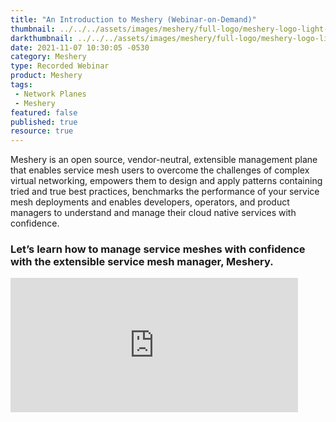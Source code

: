 ```yaml
---
title: "An Introduction to Meshery (Webinar-on-Demand)"
thumbnail: ../../../assets/images/meshery/full-logo/meshery-logo-light-text.svg
darkthumbnail: ../../../assets/images/meshery/full-logo/meshery-logo-light-text.svg
date: 2021-11-07 10:30:05 -0530
category: Meshery
type: Recorded Webinar
product: Meshery
tags:
 - Network Planes
 - Meshery
featured: false
published: true
resource: true
---
```



<ResourcesWrapper>
<p>
<Link to="/products/meshery">Meshery</Link> is an open source, vendor-neutral, extensible management plane that enables service mesh users to overcome the challenges of complex virtual networking, empowers them to design and apply patterns containing tried and true best practices, benchmarks the performance of your service mesh deployments and enables developers, operators, and product managers to understand and manage their cloud native services with confidence. 
</p>

<h3>
Let’s learn how to manage service meshes with confidence with the extensible service mesh manager, <Link to="/products/meshery">Meshery</Link>.
</h3>

<div class="iframe-container">
<iframe width="460" height="215" src="https://www.youtube.com/embed/mU8qHUGYsk8" loading="lazy" title="YouTube video player" frameborder="0" allow="accelerometer; autoplay; clipboard-write; encrypted-media; gyroscope; picture-in-picture" allowfullscreen></iframe></div>

</ResourcesWrapper>